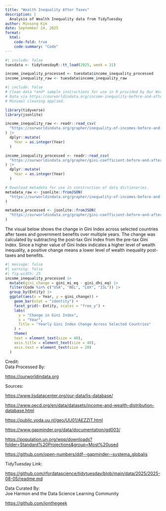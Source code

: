 ```yaml
---
title: "Wealth Inequality After Taxes"
description: |
  Analysis of Wealth Inequality data from TidyTuesday
author: Minsong Kim
date: September 24, 2025
format: 
  html:
    code-fold: true
    code-summary: "Code"
---
```


```r
#| include: false
tuesdata <- tidytuesdayR::tt_load(2025, week = 31)

income_inequality_processed <- tuesdata$income_inequality_processed
income_inequality_raw <- tuesdata$income_inequality_raw
```

```r
#| include: false
# Clean data *and* sample instructions for use in R provided by Our World in
# Data via https://ourworldindata.org/income-inequality-before-and-after-taxes.
# Minimal cleaning applied.

library(tidyverse)
library(jsonlite)

income_inequality_raw <- readr::read_csv(
  "https://ourworldindata.org/grapher/inequality-of-incomes-before-and-after-taxes-and-transfers-scatter.csv?v=1&csvType=full&useColumnShortNames=true"
) |>
  dplyr::mutate(
    Year = as.integer(Year)
  )

income_inequality_processed <- readr::read_csv(
  "https://ourworldindata.org/grapher/gini-coefficient-before-and-after-tax-lis.csv?v=1&csvType=full&useColumnShortNames=true"
) |>
  dplyr::mutate(
    Year = as.integer(Year)
  )

# Download metadata for use in construction of data dictionaries.
metadata_raw <- jsonlite::fromJSON(
  "https://ourworldindata.org/grapher/inequality-of-incomes-before-and-after-taxes-and-transfers-scatter.metadata.json?v=1&csvType=full&useColumnShortNames=true"
)

metadata_processed <- jsonlite::fromJSON(
  "https://ourworldindata.org/grapher/gini-coefficient-before-and-after-tax-lis.metadata.json?v=1&csvType=full&useColumnShortNames=true"
)

```

The visual below shows the change in Gini Index across selected countries after taxes and government benefits over multiple years. The change was calculated by subtracting the post-tax Gini Index from the pre-tax Gini Index. Since a higher value of Gini Index indicates a higher level of wealth inequality, a positive change means a lower level of wealth inequality post-taxes and benefits.

```r
#| message: false
#| warning: false
#| fig-width: 25
income_inequality_processed |>
  mutate(gini_change = gini_mi_eq - gini_dhi_eq) |>
  filter(Code %in% c("USA", "BEL", "LUX", "ISL")) |>
  group_by(Entity) |>
  ggplot(aes(x = Year, y = gini_change)) +
    geom_bar(stat = "identity") +
    facet_grid(~ Entity, scales = "free_y") +
    labs(
      y = "Change in Gini Index",
      x = "Year",
      Title = "Yearly Gini Index Change Across Selected Countries"
    ) +
    theme(
    text = element_text(size = 40),      
    axis.title = element_text(size = 40),
    axis.text = element_text(size = 20)
  ) 

```

Credit:\
Data Processed By:

<https://ourworldindata.org>

Sources:

<https://www.lisdatacenter.org/our-data/lis-database/>

<https://www.oecd.org/en/data/datasets/income-and-wealth-distribution-database.html>

<https://public.yoda.uu.nl/geo/UU01/AEZZIT.html>

<https://www.gapminder.org/data/documentation/gd003/>

<https://population.un.org/wpp/downloads?folder=Standard%20Projections&group=Most%20used>

<https://github.com/open-numbers/ddf--gapminder--systema_globalis>

TidyTuesday Link:

<https://github.com/rfordatascience/tidytuesday/blob/main/data/2025/2025-08-05/readme.md>

Data Curated By:\
Joe Harmon and the Data Science Learning Community

<https://github.com/jonthegeek>
